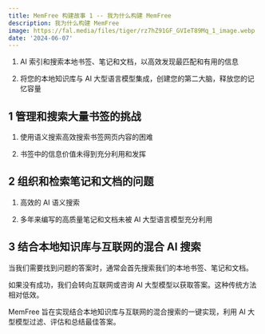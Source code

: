 ```yaml
---
title: MemFree 构建故事 1 -- 我为什么构建 MemFree
description: 我为什么构建 MemFree
image: https://fal.media/files/tiger/rz7hZ91GF_GVIeT89Mq_1_image.webp
date: '2024-06-07'
---
```


1. AI 索引和搜索本地书签、笔记和文档，以高效发现最匹配和有用的信息

2. 将您的本地知识库与 AI 大型语言模型集成，创建您的第二大脑，释放您的记忆容量

## 1 管理和搜索大量书签的挑战

1. 使用语义搜索高效搜索书签网页内容的困难

2. 书签中的信息价值未得到充分利用和发挥

## 2 组织和检索笔记和文档的问题

1. 高效的 AI 语义搜索

2. 多年来编写的高质量笔记和文档未被 AI 大型语言模型充分利用

## 3 结合本地知识库与互联网的混合 AI 搜索

当我们需要找到问题的答案时，通常会首先搜索我们的本地书签、笔记和文档。

如果没有成功，我们会转向互联网或咨询 AI 大型模型以获取答案。这种传统方法相对低效。

MemFree 旨在实现结合本地知识库与互联网的混合搜索的一键实现，利用 AI 大型模型过滤、评估和总结最佳答案。
